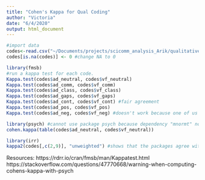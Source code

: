 ```yaml
---
title: "Cohen's Kappa for Qual Coding"
author: "Victoria"
date: "6/4/2020"
output: html_document
---
```

```r
#import data 
codes<-read.csv("~/Documents/projects/scicomm_analysis_Arik/qualitative_coding/IRR_coding_calculations/AD_VF_IRR_for_R.csv")
codes[is.na(codes)] <- 0 #change NA to 0 
```

```r
library(fmsb)
#run a kappa test for each code.
Kappa.test(codes$ad_neutral, codes$vf_neutral)
Kappa.test(codes$ad_comm, codes$vf_comm)
Kappa.test(codes$ad_class, codes$vf_class)
Kappa.test(codes$ad_gaps, codes$vf_gaps)
Kappa.test(codes$ad_cont, codes$vf_cont) #fair agreement
Kappa.test(codes$ad_pos, codes$vf_pos)
Kappa.test(codes$ad_neg, codes$vf_neg) #doesn't work because one of us put none. 100% match. 
```

```r
library(psych) #cannot use package psych because dependency "mnormt" not available in new R 
cohen.kappa(table(codes$ad_neutral, codes$vf_neutral))
```
```r
library(irr)
kappa2(codes[,c(2,9)], "unweighted") #shows that the packages agree with their estimation. 
```


Resources: 
https://rdrr.io/cran/fmsb/man/Kappatest.html
https://stackoverflow.com/questions/47770668/warning-when-computing-cohens-kappa-with-psych


